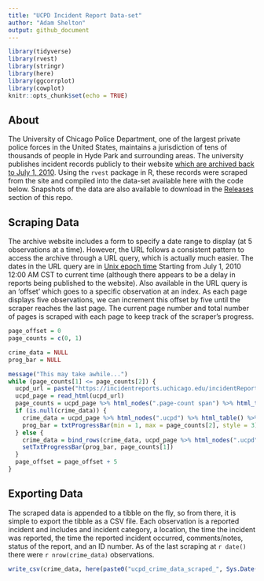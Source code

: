 ```yaml
---
title: "UCPD Incident Report Data-set"
author: "Adam Shelton"
output: github_document
---
```


```r
library(tidyverse)
library(rvest)
library(stringr)
library(here)
library(ggcorrplot)
library(cowplot)
knitr::opts_chunk$set(echo = TRUE)
```

## About
The University of Chicago Police Department, one of the largest private police forces in the United States, maintains a jurisdiction of tens of thousands of people in Hyde Park and surrounding areas. The university publishes incident records publicly to their website [which are archived back to July 1, 2010](https://incidentreports.uchicago.edu/incidentReportArchive.php). Using the `rvest` package in R, these records were scraped from the site and compiled into the data-set available here with the code below. Snapshots of the data are also available to download in the [Releases](https://github.com/tonofshell/ucpd-incident-data/releases) section of this repo.

## Scraping Data

The archive website includes a form to specify a date range to display (at 5 observations at a time). However, the URL follows a consistent pattern to access the archive through a URL query, which is actually much easier. The dates in the URL query are in [Unix epoch time](https://www.epochconverter.com/) Starting from July 1, 2010 12:00 AM CST to current time (although there appears to be a delay in reports being published to the website). Also available in the URL query is an 'offset' which goes to a specific observation at an index. As each page displays five observations, we can increment this offset by five until the scraper reaches the last page. The current page number and total number of pages is scraped with each page to keep track of the scraper's progress.

```r
page_offset = 0
page_counts = c(0, 1)

crime_data = NULL
prog_bar = NULL

message("This may take awhile...")
while (page_counts[1] <= page_counts[2]) {
  ucpd_url = paste("https://incidentreports.uchicago.edu/incidentReportArchive.php?startDate=1277960400&endDate=", as.numeric(as.POSIXct(Sys.Date())), "&offset=", page_offset, sep = "")
  ucpd_page = read_html(ucpd_url)
  page_counts = ucpd_page %>% html_nodes(".page-count span") %>% html_text() %>% str_split("/") %>% unlist() %>% str_squish() %>% as.numeric()
  if (is.null(crime_data)) {
    crime_data = ucpd_page %>% html_nodes(".ucpd") %>% html_table() %>% .[[1]] %>% as_tibble()
    prog_bar = txtProgressBar(min = 1, max = page_counts[2], style = 3)
  } else {
    crime_data = bind_rows(crime_data, ucpd_page %>% html_nodes(".ucpd") %>% html_table() %>% .[[1]] %>% as_tibble())
    setTxtProgressBar(prog_bar, page_counts[1])
  }
  page_offset = page_offset + 5
}
```

## Exporting Data

The scraped data is appended to a tibble on the fly, so from there, it is simple to export the tibble as a CSV file. Each observation is a reported incident and includes and incident category, a location, the time the incident was reported, the time the reported incident occurred, comments/notes, status of the report, and an ID number. As of the last scraping at `r date()` there were `r nrow(crime_data)` observations.

```r
write_csv(crime_data, here(paste0("ucpd_crime_data_scraped_", Sys.Date(), ".csv")))
```

